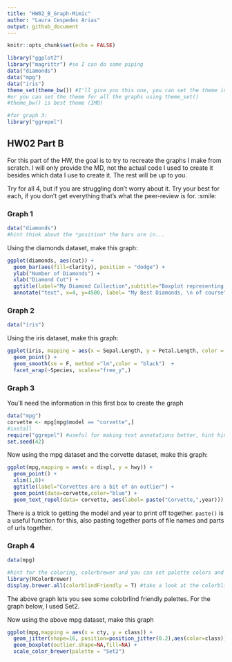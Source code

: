 ```yaml
---
title: "HW02_B_Graph-Mimic"
author: "Laura Cespedes Arias"
output: github_document
---
```


```r
knitr::opts_chunk$set(echo = FALSE)
```


```r
library("ggplot2")
library("magrittr") #so I can do some piping
data("diamonds")
data("mpg")
data("iris")
theme_set(theme_bw()) #I'll give you this one, you can set the theme individually for graphs
#or you can set the theme for all the graphs using theme_set()
#theme_bw() is best theme (IMO)

#for graph 3:
library("ggrepel")


```

## HW02 Part B

For this part of the HW, the goal is to try to recreate the graphs I make from scratch. I will only provide the MD, not the actual code I used to create it besides which data I use to create it. The rest will be up to you. 

Try for all 4, but if you are struggling don't worry about it. Try your best for each, if you don't get everything that's what the peer-review is for. :smile:


### Graph 1
```r
data("diamonds")
#hint think about the *position* the bars are in...
```


Using the diamonds dataset, make this graph:
```r

ggplot(diamonds, aes(cut)) + 
  geom_bar(aes(fill=clarity), position = "dodge") +
  ylab("Number of Diamonds") +
  xlab("Diamond Cut") +
  ggtitle(label="My Diamond Collection",subtitle="Boxplot representing the number of diamonds in my diamond collection \n by type of cut quality and clarity of diamond") + theme(plot.title = element_text(hjust = 0.5, size = 14)) +
  annotate("text", x=4, y=4500, label= "My Best Diamonds, \n of course")

```

### Graph 2
```r
data("iris")
```

Using the iris dataset, make this graph:
```r

ggplot(iris, mapping = aes(x = Sepal.Length, y = Petal.Length, color = Species, shape =Species)) + 
  geom_point() + 
  geom_smooth(se = F, method ="lm",color = "black")  +
  facet_wrap(~Species, scales="free_y",)
```

### Graph 3
You'll need the information in this first box to create the graph
```r
data("mpg")
corvette <- mpg[mpg$model == "corvette",]
#install
require("ggrepel") #useful for making text annotations better, hint hint
set.seed(42)
```

Now using the mpg dataset and the corvette dataset, make this graph:

```r
ggplot(mpg,mapping = aes(x = displ, y = hwy)) + 
  geom_point() +
  xlim(1,8)+
  ggtitle(label="Corvettes are a bit of an outlier") +
  geom_point(data=corvette,color="blue") +
  geom_text_repel(data= corvette, aes(label= paste("Corvette,",year)))
```
There is a trick to getting the model and year to print off together. `paste()` is a useful function for this, also pasting together parts of file names and parts of urls together. 


### Graph 4 
```r
data(mpg)

#hint for the coloring, colorbrewer and you can set palette colors and make your graphs colorblind friendly
library(RColorBrewer)
display.brewer.all(colorblindFriendly = T) #take a look at the colorblindfriendly options
```

The above graph lets you see some colobrlind friendly palettes. For the graph below, I used Set2.

Now using the above mpg dataset, make this graph

```r
ggplot(mpg,mapping = aes(x = cty, y = class)) + 
  geom_jitter(shape=16, position=position_jitter(0.2),aes(color=class))+
  geom_boxplot(outlier.shape=NA,fill=NA) +
  scale_color_brewer(palette = "Set2")
```




